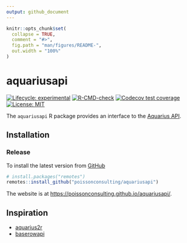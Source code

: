 ```yaml
---
output: github_document
---
```


<!-- README.md is generated from README.Rmd. Please edit that file -->

```r
knitr::opts_chunk$set(
  collapse = TRUE,
  comment = "#>",
  fig.path = "man/figures/README-",
  out.width = "100%"
)
```

# aquariusapi

<!-- badges: start -->
[![Lifecycle: experimental](https://img.shields.io/badge/lifecycle-experimental-orange.svg)](https://lifecycle.r-lib.org/articles/stages.html#experimental)
[![R-CMD-check](https://github.com/poissonconsulting/aquariusapi/actions/workflows/R-CMD-check.yaml/badge.svg)](https://github.com/poissonconsulting/aquariusapi/actions/workflows/R-CMD-check.yaml)
[![Codecov test coverage](https://codecov.io/gh/poissonconsulting/aquariusapi/graph/badge.svg)](https://app.codecov.io/gh/poissonconsulting/aquariusapi)
[![License: MIT](https://img.shields.io/badge/License-MIT-green.svg)](https://opensource.org/license/mit)
<!-- badges: end -->

The `aquariusapi` R package provides an interface to the [Aquarius API](https://aquarius-webportal.readthedocs.io/en/latest/apidocs.html).

## Installation

### Release

To install the latest version from [GitHub](https://github.com/poissonconsulting/aquariusapi)
```r
# install.packages("remotes")
remotes::install_github("poissonconsulting/aquariusapi")
```

The website is at <https://poissonconsulting.github.io/aquariusapi/>.

## Inspiration

- [aquarius2r](https://github.com/poissonconsulting/aquarius2r/)
- [baserowapi](https://github.com/poissonconsulting/baserowapi/)
